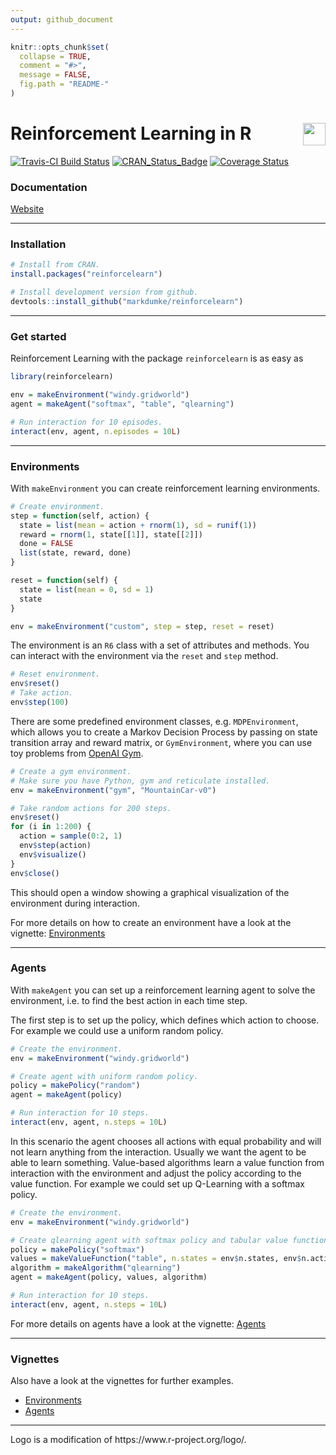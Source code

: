```yaml
---
output: github_document
---
```


```r
knitr::opts_chunk$set(
  collapse = TRUE,
  comment = "#>",
  message = FALSE,
  fig.path = "README-"
)
```

# Reinforcement Learning in R <img src="reinforcelearn.png" align="right" height="36"/>

[![Travis-CI Build Status](https://travis-ci.org/markdumke/reinforcelearn.svg?branch=master)](https://travis-ci.org/markdumke/reinforcelearn)
[![CRAN_Status_Badge](http://www.r-pkg.org/badges/version/reinforcelearn)](https://cran.r-project.org/package=reinforcelearn)
[![Coverage Status](https://img.shields.io/codecov/c/github/markdumke/reinforcelearn/master.svg?maxAge=600)](https://codecov.io/github/markdumke/reinforcelearn?branch=master)

### Documentation

[Website](https://markdumke.github.io/reinforcelearn)

----

### Installation

```r
# Install from CRAN.
install.packages("reinforcelearn")

# Install development version from github.
devtools::install_github("markdumke/reinforcelearn")
```

----

### Get started

Reinforcement Learning with the package `reinforcelearn` is as easy as

```r
library(reinforcelearn)

env = makeEnvironment("windy.gridworld")
agent = makeAgent("softmax", "table", "qlearning")

# Run interaction for 10 episodes.
interact(env, agent, n.episodes = 10L)
```

----

### Environments

With `makeEnvironment` you can create reinforcement learning environments.

```r
# Create environment.
step = function(self, action) {
  state = list(mean = action + rnorm(1), sd = runif(1))
  reward = rnorm(1, state[[1]], state[[2]])
  done = FALSE
  list(state, reward, done)
}

reset = function(self) {
  state = list(mean = 0, sd = 1)
  state
}

env = makeEnvironment("custom", step = step, reset = reset)
```

The environment is an `R6` class with a set of attributes and methods.
You can interact with the environment via the `reset` and `step` method.

```r
# Reset environment.
env$reset()
# Take action.
env$step(100)
```

There are some predefined environment classes, e.g. `MDPEnvironment`, which allows you to create a Markov Decision Process by passing on state transition array and reward matrix, or `GymEnvironment`, where you can use toy problems from [OpenAI Gym](https://gym.openai.com/).

```r
# Create a gym environment.
# Make sure you have Python, gym and reticulate installed.
env = makeEnvironment("gym", "MountainCar-v0")

# Take random actions for 200 steps.
env$reset()
for (i in 1:200) {
  action = sample(0:2, 1)
  env$step(action)
  env$visualize()
}
env$close()
```

This should open a window showing a graphical visualization of the environment during interaction.

For more details on how to create an environment have a look at the vignette: [Environments](https://markdumke.github.io/reinforcelearn/articles/environments.html)

----

### Agents

With `makeAgent` you can set up a reinforcement learning agent to solve the environment, i.e. to find the best action in each time step.

The first step is to set up the policy, which defines which action to choose. For example we could use a uniform random policy.

```r
# Create the environment.
env = makeEnvironment("windy.gridworld")

# Create agent with uniform random policy.
policy = makePolicy("random")
agent = makeAgent(policy)

# Run interaction for 10 steps.
interact(env, agent, n.steps = 10L)
```

In this scenario the agent chooses all actions with equal probability and will not learn anything from the interaction. Usually we want the agent to be able to learn something. Value-based algorithms learn a value function from interaction with the environment and adjust the policy according to the value function. For example we could set up Q-Learning with a softmax policy.

```r
# Create the environment.
env = makeEnvironment("windy.gridworld")

# Create qlearning agent with softmax policy and tabular value function.
policy = makePolicy("softmax")
values = makeValueFunction("table", n.states = env$n.states, env$n.actions)
algorithm = makeAlgorithm("qlearning")
agent = makeAgent(policy, values, algorithm)

# Run interaction for 10 steps.
interact(env, agent, n.steps = 10L)
```

For more details on agents have a look at the vignette: [Agents](https://markdumke.github.io/reinforcelearn/articles/agents.html)

----

### Vignettes

Also have a look at the vignettes for further examples.

- [Environments](https://markdumke.github.io/reinforcelearn/articles/environments.html)
- [Agents](https://markdumke.github.io/reinforcelearn/articles/agents.html)

----

Logo is a modification of https://www.r-project.org/logo/.
